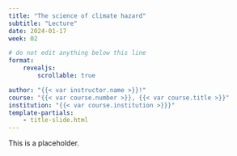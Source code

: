```yaml
---
title: "The science of climate hazard"
subtitle: "Lecture"
date: 2024-01-17
week: 02

# do not edit anything below this line
format:
    revealjs:
        scrollable: true

author: "{{< var instructor.name >}}!"
course: "{{< var course.number >}}, {{< var course.title >}}"
institution: "{{< var course.institution >}}}"
template-partials:
    - title-slide.html
---
```


This is a placeholder.